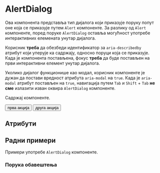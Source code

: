 

<!-- Examples -->

<Meta title="Components/AlertDialog" component={AlertDialog} decorators={[withKnobs]}/>

# AlertDialog

Ова компонента представља тип дијалога који приказује поруку попут оне која се приказује путем `Alert` компоненте. 
За разлику од `Alert` компоненте, поред поруке `AlertDialog` оставља могућност употребе интерактивних елемената унутар дијалога.

Корисник **треба** да обезбеди идентификатор за `aria-describedby` атрибут који уперује ка садржају, односно поруци која се приказује.
Када је компонента постављена, фокус **треба** да буде постављен на први интерактивни елемент унутар дијалога.

Уколико дијалог функционише као модал, корисник компоненте је дужан да постави вредност атрибута `aria-modal` на `true`.
Када је `aria-modal` атрибут постављен на `true`, навигација путем `Tab` и `Shift` + `Tab` **не сме** излазити изван оквира `AlertDialog` компоненте. 

<Preview>
    <Story name="Preview">
        <AlertDialog aria-modal={boolean('aria-modal', false)} aria-describedby="content">
            <p id="content">Садржај компоненте.</p> <button>прва акција</button> <button>друга акција</button>
        </AlertDialog>
    </Story>
</Preview>

## Атрибути

<Props of={AlertDialog} />

## Радни примери

Примери употребе `AlertDialog` компоненте.

### Порука обавештења

<Story name="Example (Info)">
    <InfoExample />
</Story>